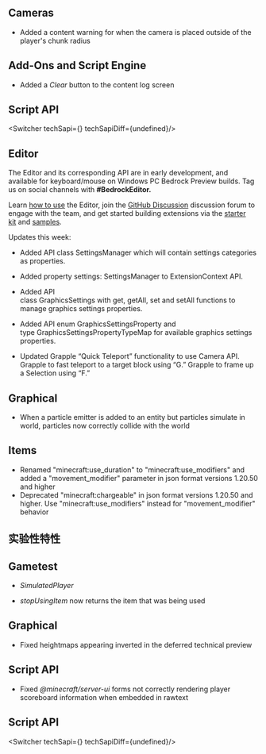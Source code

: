 



## Cameras

-   Added a content warning for when the camera is placed outside of the player's chunk radius 

## Add-Ons and Script Engine

-   Added a _Clear_ button to the content log screen


## **Script API**

<Switcher techSapi={<TechSapiStable/>} techSapiDiff={undefined}/>

## Editor

The Editor and its corresponding API are in early development, and available for keyboard/mouse on Windows PC Bedrock Preview builds. Tag us on social channels with **#BedrockEditor.**

Learn [how to use](https://aka.ms/LearnEditor) the Editor, join the [GitHub Discussion](https://github.com/Mojang/minecraft-editor/discussions) discussion forum to engage with the team, and get started building extensions via the [starter kit](https://github.com/Mojang/minecraft-editor-extension-starter-kit) and [samples](https://github.com/Mojang/minecraft-editor-extension-samples).

Updates this week:

-   Added API class SettingsManager which will contain settings categories as properties.

-   Added property settings: SettingsManager to ExtensionContext API.

-   Added API class GraphicsSettings with get, getAll, set and setAll functions to manage graphics settings properties.
-   Added API enum GraphicsSettingsProperty and type GraphicsSettingsPropertyTypeMap for available graphics settings properties.
-   Updated Grapple “Quick Teleport” functionality to use Camera API. Grapple to fast teleport to a target block using “G.” Grapple to frame up a Selection using “F.”

## Graphical

-   When a particle emitter is added to an entity but particles simulate in world, particles now correctly collide with the world

## Items

-   Renamed "minecraft:use\_duration" to "minecraft:use\_modifiers" and added a "movement\_modifier" parameter in json format versions 1.20.50 and higher 
-   Deprecated "minecraft:chargeable" in json format versions 1.20.50 and higher. Use "minecraft:use\_modifiers" instead for "movement\_modifier" behavior




<h2 className="experimental_divider">实验性特性</h2>




## Gametest

-   _SimulatedPlayer_

-   _stopUsingItem_ now returns the item that was being used

## Graphical

-   Fixed heightmaps appearing inverted in the deferred technical preview 

## Script API

-   Fixed _@minecraft/server-ui_ forms not correctly rendering player scoreboard information when embedded in rawtext


## **Script API**

<Switcher techSapi={<TechSapiExp/>} techSapiDiff={undefined}/>

